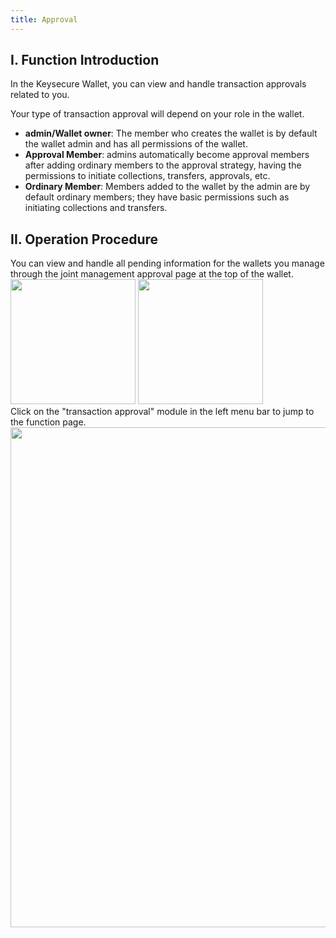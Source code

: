 ```yaml
---
title: Approval
---
```


## I. Function Introduction

In the Keysecure Wallet, you can view and handle transaction approvals related to you.

Your type of transaction approval will depend on your role in the wallet.
- **admin/Wallet owner**: The member who creates the wallet is by default the wallet admin and has all permissions of the wallet.
- **Approval Member**: admins automatically become approval members after adding ordinary members to the approval strategy, having the permissions to initiate collections, transfers, approvals, etc.
- **Ordinary Member**: Members added to the wallet by the admin are by default ordinary members; they have basic permissions such as initiating collections and transfers.

## II. Operation Procedure

<Steps>
<Step title="View Pending Approvals in the APP">
You can view and handle all pending information for the wallets you manage through the joint management approval page at the top of the wallet.
<div className="w-full flex items-center justify-center">
<CardGroup cols={2}>
    <img src="/images/custody-guide/transfer8en.png" width="200"/>
    <img src="/images/custody-guide/transfer9en.png" width="200"/>
</CardGroup>
</div>
</Step>

<Step title="View Pending Approvals on the PC">
Click on the "transaction approval" module in the left menu bar to jump to the function page.

<div className="w-full flex items-center justify-center">
    <img src="/images/custody-guide/transfer7en.png" width="800"/>
</div>

</Step>
</Steps>
